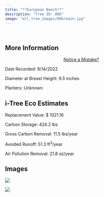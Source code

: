 ```yaml
---
title: "**European Beech**"
description: "Tree ID: 006"
image: "all_tree_images/006/main.jpg"
---
```


<br>

## **More Information**
::: column-margin
<center><a class="button" href="https://forms.gle/W6f5nwYxrM33hF4f7">Notice a Mistake?</a></center>
:::


Date Recorded:  9/14/2022

Diameter at Breast Height:  9.5  inches

Planters:  Unknown

## **i-Tree Eco Estimates**


 Replacement Value: $ 1021.16

 Carbon Storage:  424.2  lbs

 Gross Carbon Removal:  11.5  lbs/year

 Avoided Runoff:  51.3  ft<sup>3</sup>/year

 Air Pollution Removal:  21.8  oz/year

## **Images**


 ![](all_tree_images/006/IMG_6333.jpg)

 ![](all_tree_images/006/main.jpg)
